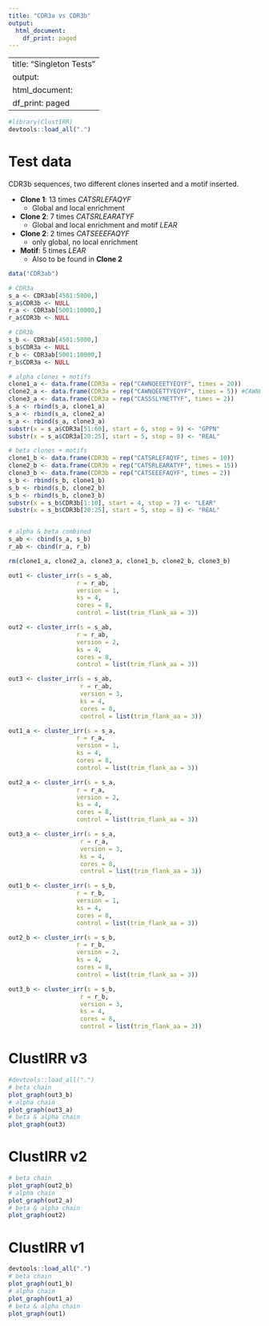 ```yaml
---
title: "CDR3a vs CDR3b"
output:
  html_document:
    df_print: paged
---
```


---
title: "Singleton Tests"
output:
  html_document:
    df_print: paged
---

```r
#library(ClustIRR)
devtools::load_all(".")

```

# Test data

CDR3b sequences, two different clones inserted and a motif inserted.

* **Clone 1**: 13 times *CATSRLEFAQYF* 
  * Global and local enrichment
* **Clone 2**: 7 times *CATSRLEARATYF* 
  * Global and local enrichment and motif *LEAR*
* **Clone 2**: 2 times *CATSEEEFAQYF* 
  * only global, no local enrichment
* **Motif**: 5 times *LEAR* 
  * Also to be found in **Clone 2**

```r
data("CDR3ab")

# CDR3a
s_a <- CDR3ab[4501:5000,]
s_a$CDR3b <- NULL
r_a <- CDR3ab[5001:10000,]
r_a$CDR3b <- NULL

# CDR3b
s_b <- CDR3ab[4501:5000,]
s_b$CDR3a <- NULL
r_b <- CDR3ab[5001:10000,]
r_b$CDR3a <- NULL

# alpha clones + motifs
clone1_a <- data.frame(CDR3a = rep("CAWNQEEETYEQYF", times = 20))
clone2_a <- data.frame(CDR3a = rep("CAWNQEETTYEQYF", times = 5)) #CAWNQEETRTYEQYF
clone3_a <- data.frame(CDR3a = rep("CASSSLYNETTYF", times = 2)) 
s_a <- rbind(s_a, clone1_a)
s_a <- rbind(s_a, clone2_a)
s_a <- rbind(s_a, clone3_a)
substr(x = s_a$CDR3a[51:60], start = 6, stop = 9) <- "GPPN"
substr(x = s_a$CDR3a[20:25], start = 5, stop = 8) <- "REAL"

# beta clones + motifs
clone1_b <- data.frame(CDR3b = rep("CATSRLEFAQYF", times = 10))
clone2_b <- data.frame(CDR3b = rep("CATSRLEARATYF", times = 15))
clone3_b <- data.frame(CDR3b = rep("CATSEEEFAQYF", times = 2))
s_b <- rbind(s_b, clone1_b)
s_b <- rbind(s_b, clone2_b)
s_b <- rbind(s_b, clone3_b)
substr(x = s_b$CDR3b[1:10], start = 4, stop = 7) <- "LEAR"
substr(x = s_b$CDR3b[20:25], start = 5, stop = 8) <- "REAL"


# alpha & beta combined
s_ab <- cbind(s_a, s_b)
r_ab <- cbind(r_a, r_b)

rm(clone1_a, clone2_a, clone3_a, clone1_b, clone2_b, clone3_b)

```


```r
out1 <- cluster_irr(s = s_ab,
                   r = r_ab,
                   version = 1,
                   ks = 4,
                   cores = 8,
                   control = list(trim_flank_aa = 3))

out2 <- cluster_irr(s = s_ab,
                   r = r_ab,
                   version = 2,
                   ks = 4,
                   cores = 8,
                   control = list(trim_flank_aa = 3))

out3 <- cluster_irr(s = s_ab,
                    r = r_ab,
                    version = 3,
                    ks = 4,
                    cores = 8,
                    control = list(trim_flank_aa = 3))
```

```r
out1_a <- cluster_irr(s = s_a,
                   r = r_a,
                   version = 1,
                   ks = 4,
                   cores = 8,
                   control = list(trim_flank_aa = 3))

out2_a <- cluster_irr(s = s_a,
                   r = r_a,
                   version = 2,
                   ks = 4,
                   cores = 8,
                   control = list(trim_flank_aa = 3))

out3_a <- cluster_irr(s = s_a,
                    r = r_a,
                    version = 3,
                    ks = 4,
                    cores = 8,
                    control = list(trim_flank_aa = 3))
```


```r
out1_b <- cluster_irr(s = s_b,
                   r = r_b,
                   version = 1,
                   ks = 4,
                   cores = 8,
                   control = list(trim_flank_aa = 3))

out2_b <- cluster_irr(s = s_b,
                   r = r_b,
                   version = 2,
                   ks = 4,
                   cores = 8,
                   control = list(trim_flank_aa = 3))

out3_b <- cluster_irr(s = s_b,
                    r = r_b,
                    version = 3,
                    ks = 4,
                    cores = 8,
                    control = list(trim_flank_aa = 3))
```

# ClustIRR v3

```r
#devtools::load_all(".")
# beta chain
plot_graph(out3_b)
# alpha chain
plot_graph(out3_a)
# beta & alpha chain
plot_graph(out3)
```

# ClustIRR v2

```r
# beta chain
plot_graph(out2_b)
# alpha chain
plot_graph(out2_a)
# beta & alpha chain
plot_graph(out2)
```

# ClustIRR v1

```r
devtools::load_all(".")
# beta chain
plot_graph(out1_b)
# alpha chain
plot_graph(out1_a)
# beta & alpha chain
plot_graph(out1)
```


